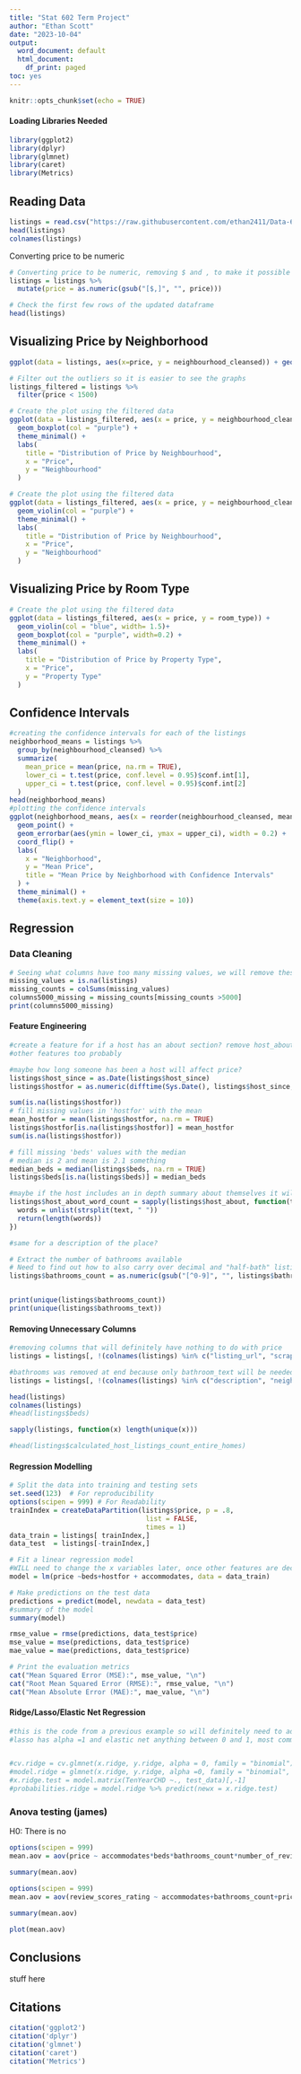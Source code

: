 ---
title: "Stat 602 Term Project"
author: "Ethan Scott"
date: "2023-10-04"
output:
  word_document: default
  html_document:
    df_print: paged
toc: yes
---

```{r setup, include=FALSE}
knitr::opts_chunk$set(echo = TRUE)
```

#### Loading Libraries Needed

```{r}
library(ggplot2)
library(dplyr)
library(glmnet)
library(caret)
library(Metrics)
```

## Reading Data

```{r}
listings = read.csv("https://raw.githubusercontent.com/ethan2411/Data-601-602/main/listings.csv")
head(listings)
colnames(listings)
```

Converting price to be numeric

```{r}
# Converting price to be numeric, removing $ and , to make it possible
listings = listings %>%
  mutate(price = as.numeric(gsub("[$,]", "", price)))

# Check the first few rows of the updated dataframe
head(listings)
```

## Visualizing Price by Neighborhood

```{r}
ggplot(data = listings, aes(x=price, y = neighbourhood_cleansed)) + geom_violin(col="blue")+ geom_boxplot(col="purple") + theme_minimal()
```

```{r}
# Filter out the outliers so it is easier to see the graphs
listings_filtered = listings %>%
  filter(price < 1500)

# Create the plot using the filtered data
ggplot(data = listings_filtered, aes(x = price, y = neighbourhood_cleansed)) +
  geom_boxplot(col = "purple") +
  theme_minimal() +
  labs(
    title = "Distribution of Price by Neighbourhood",
    x = "Price",
    y = "Neighbourhood"
  )
```

```{r}
# Create the plot using the filtered data
ggplot(data = listings_filtered, aes(x = price, y = neighbourhood_cleansed)) +
  geom_violin(col = "purple") +
  theme_minimal() +
  labs(
    title = "Distribution of Price by Neighbourhood",
    x = "Price",
    y = "Neighbourhood"
  )

```

## Visualizing Price by Room Type

```{r}
# Create the plot using the filtered data
ggplot(data = listings_filtered, aes(x = price, y = room_type)) +
  geom_violin(col = "blue", width= 1.5)+
  geom_boxplot(col = "purple", width=0.2) +
  theme_minimal() +
  labs(
    title = "Distribution of Price by Property Type",
    x = "Price",
    y = "Property Type"
  )
```

## Confidence Intervals

```{r}
#creating the confidence intervals for each of the listings
neighborhood_means = listings %>%
  group_by(neighbourhood_cleansed) %>%
  summarize(
    mean_price = mean(price, na.rm = TRUE),
    lower_ci = t.test(price, conf.level = 0.95)$conf.int[1],
    upper_ci = t.test(price, conf.level = 0.95)$conf.int[2]
  )
head(neighborhood_means)
#plotting the confidence intervals
ggplot(neighborhood_means, aes(x = reorder(neighbourhood_cleansed, mean_price), y = mean_price)) +
  geom_point() +
  geom_errorbar(aes(ymin = lower_ci, ymax = upper_ci), width = 0.2) +
  coord_flip() +
  labs(
    x = "Neighborhood",
    y = "Mean Price",
    title = "Mean Price by Neighborhood with Confidence Intervals"
  ) +
  theme_minimal() +
  theme(axis.text.y = element_text(size = 10))
```









## Regression

### Data Cleaning

```{r}
# Seeing what columns have too many missing values, we will remove these
missing_values = is.na(listings)
missing_counts = colSums(missing_values)
columns5000_missing = missing_counts[missing_counts >5000]
print(columns5000_missing)
```

#### Feature Engineering

```{r}
#create a feature for if a host has an about section? remove host_about
#other features too probably

#maybe how long someone has been a host will affect price?
listings$host_since = as.Date(listings$host_since)
listings$hostfor = as.numeric(difftime(Sys.Date(), listings$host_since, units = "days"))

sum(is.na(listings$hostfor))
# fill missing values in 'hostfor' with the mean
mean_hostfor = mean(listings$hostfor, na.rm = TRUE)
listings$hostfor[is.na(listings$hostfor)] = mean_hostfor
sum(is.na(listings$hostfor))
```

```{r}
# fill missing 'beds' values with the median 
# median is 2 and mean is 2.1 something
median_beds = median(listings$beds, na.rm = TRUE)
listings$beds[is.na(listings$beds)] = median_beds
```

```{r}
#maybe if the host includes an in depth summary about themselves it will affect price?
listings$host_about_word_count = sapply(listings$host_about, function(text) {
  words = unlist(strsplit(text, " "))
  return(length(words))
})

#same for a description of the place?

```

```{r}
# Extract the number of bathrooms available
# Need to find out how to also carry over decimal and "half-bath" listings
listings$bathrooms_count = as.numeric(gsub("[^0-9]", "", listings$bathrooms_text))


print(unique(listings$bathrooms_count))
print(unique(listings$bathrooms_text))
```

#### Removing Unnecessary Columns

```{r}
#removing columns that will definitely have nothing to do with price
listings = listings[, !(colnames(listings) %in% c("listing_url", "scrape_id", "last_scraped", "source", "picture_url", "host_id", "host_url", "host_thumbnail_url", "host_picture_url", "neighbourhood", "neighbourhood_group_cleansed", "license", "calendar_last_scraped", "calendar_updated", "property_type", "bedrooms", "host_since", "host_location", "host_about", "bathrooms_test", "bathrooms", "review_scores_communication", "review_scores_location", "review_scores_value", "reviews_per_month", "review_scores_accuracy", "review_scores_cleanliness", "review_scores_checkin", "host_listings_count", "host_total_listings_count", "last_review", "host_name", "calculated_host_listings_count", "calculated_host_listings_count_entire_homes", "calculated_host_listings_count_private_rooms", "calculated_host_listings_count_shared_rooms"))] 

#bathrooms was removed at end because only bathroom_text will be needed, will probably have to do some feature engineering for lots of these variables
listings = listings[, !(colnames(listings) %in% c("description", "neighborhood_overview", "latitude", "longitude", "name", "amenities", "id"))] 

head(listings)
colnames(listings)
#head(listings$beds)
```

```{r}
sapply(listings, function(x) length(unique(x)))
```

```{r}
#head(listings$calculated_host_listings_count_entire_homes)
```

#### Regression Modelling

```{r}
# Split the data into training and testing sets
set.seed(123)  # For reproducibility
options(scipen = 999) # For Readability
trainIndex = createDataPartition(listings$price, p = .8, 
                                  list = FALSE, 
                                  times = 1)
data_train = listings[ trainIndex,]
data_test  = listings[-trainIndex,]

# Fit a linear regression model  
#WILL need to change the x variables later, once other features are decided
model = lm(price ~beds+hostfor + accommodates, data = data_train)

# Make predictions on the test data
predictions = predict(model, newdata = data_test)
#summary of the model
summary(model)

rmse_value = rmse(predictions, data_test$price)
mse_value = mse(predictions, data_test$price)
mae_value = mae(predictions, data_test$price)

# Print the evaluation metrics
cat("Mean Squared Error (MSE):", mse_value, "\n")
cat("Root Mean Squared Error (RMSE):", rmse_value, "\n")
cat("Mean Absolute Error (MAE):", mae_value, "\n")
```

#### Ridge/Lasso/Elastic Net Regression

```{r}
#this is the code from a previous example so will definitely need to adjust it a bit
#lasso has alpha =1 and elastic net anything between 0 and 1, most commonly 0.5


#cv.ridge = cv.glmnet(x.ridge, y.ridge, alpha = 0, family = "binomial")
#model.ridge = glmnet(x.ridge, y.ridge, alpha =0, family = "binomial", lambda = cv.ridge$lambda.min)
#x.ridge.test = model.matrix(TenYearCHD ~., test_data)[,-1]
#probabilities.ridge = model.ridge %>% predict(newx = x.ridge.test)
```



### Anova testing (james)

H0: There is no 

```{r}
options(scipen = 999)
mean.aov = aov(price ~ accommodates*beds*bathrooms_count*number_of_reviews, data = listings)

summary(mean.aov)
```
```{r}
options(scipen = 999)
mean.aov = aov(review_scores_rating ~ accommodates+bathrooms_count+price, data = listings)

summary(mean.aov)
```
```{r}
plot(mean.aov)
```



## Conclusions

stuff here

## Citations

```{r echo=TRUE}
citation('ggplot2')
citation('dplyr')
citation('glmnet')
citation('caret')
citation('Metrics')
```
